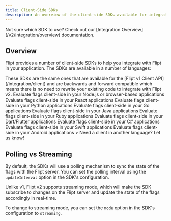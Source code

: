 ```yaml
---
title: Client-Side SDKs
description: An overview of the client-side SDKs available for integrating with Flipt.
---
```


<Info>
  Not sure which SDK to use? Check out our [Integration
  Overview](/v2/integration/overview) documentation.
</Info>

## Overview

Flipt provides a number of client-side SDKs to help you integrate with Flipt in your application. The SDKs are available in a number of languages:

<Tip>
  These SDKs are the same ones that are available for the [Flipt v1 Client
  API](/integration/client) and are backwards and forward compatible which means
  there is no need to rewrite your existing code to integrate with Flipt v2.
</Tip>

<CardGroup cols={2}>
  <Card
    title="JavaScript"
    href="https://github.com/flipt-io/flipt-client-sdks/tree/main/flipt-client-js"
    icon="js"
    color="#f7e018"
  >
    Evaluate flags client-side in your Node.js or browser-based applications
  </Card>
  <Card
    title="React"
    href="https://github.com/flipt-io/flipt-client-sdks/tree/main/flipt-client-react"
    icon="react"
    color="#61dafb"
  >
    Evaluate flags client-side in your React applications
  </Card>
  <Card
    href="https://github.com/flipt-io/flipt-client-sdks/tree/main/flipt-client-python"
    title="Python"
    icon="python"
    color="#4c8abe"
  >
    Evaluate flags client-side in your Python applications
  </Card>
  <Card
    href="https://github.com/flipt-io/flipt-client-sdks/tree/main/flipt-client-go"
    title="Go"
    icon="golang"
    color="#00add8"
  >
    Evaluate flags client-side in your Go applications
  </Card>
  <Card
    href="https://github.com/flipt-io/flipt-client-sdks/tree/main/flipt-client-java"
    title="Java"
    icon="java"
    color="#e41f23"
  >
    Evaluate flags client-side in your Java applications
  </Card>
  <Card
    href="https://github.com/flipt-io/flipt-client-sdks/tree/main/flipt-client-ruby"
    title="Ruby"
    icon="gem"
    color="#cd412b"
  >
    Evaluate flags client-side in your Ruby applications
  </Card>
  <Card
    href="https://github.com/flipt-io/flipt-client-sdks/tree/main/flipt-client-dart"
    title="Dart"
    icon="bullseye"
    color="#2cb7f6"
  >
    Evaluate flags client-side in your Dart/Flutter applications
  </Card>
  <Card
    href="https://github.com/flipt-io/flipt-client-sdks/tree/main/flipt-client-csharp"
    title="C#"
    icon="microsoft"
    color="#4c8abe"
  >
    Evaluate flags client-side in your C# applications
  </Card>
  <Card
    href="https://github.com/flipt-io/flipt-client-sdks/tree/main/flipt-client-swift"
    title="Swift"
    icon="swift"
    color="#ffac45"
  >
    Evaluate flags client-side in your Swift applications
  </Card>
  <Card
    href="https://github.com/flipt-io/flipt-client-sdks/tree/main/flipt-client-kotlin-android"
    title="Android"
    icon="android"
    color="#3ddc84"
  >
    Evaluate flags client-side in your Android applications
  </Card>
  <Card
    href="https://github.com/flipt-io/flipt-client-sdks/issues/new?assignees=&labels=new-language&projects=&template=new_language.yml"
    title="Request a Client"
    icon="github"
    color="#000000"
  >
    > Need a client in another language? Let us know!
  </Card>
</CardGroup>

## Polling vs Streaming

By default, the SDKs will use a polling mechanism to sync the state of the flags with the Flipt server. You can set the polling interval using the `updateInterval` option in the SDK's configuration.

Unlike v1, Flipt v2 supports streaming mode, which will make the SDK subscribe to changes on the Flipt server and update the state of the flags accordingly in real-time.

To change to streaming mode, you can set the `mode` option in the SDK's configuration to `streaming`.
